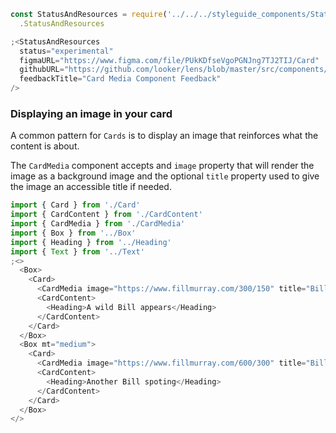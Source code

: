 ```js noeditor
const StatusAndResources = require('../../../styleguide_components/StatusAndResources')
  .StatusAndResources

;<StatusAndResources
  status="experimental"
  figmaURL="https://www.figma.com/file/PUkKDfseVgoPGNJng7TJ2TIJ/Card"
  githubURL="https://github.com/looker/lens/blob/master/src/components/Card/CardMedia.tsx"
  feedbackTitle="Card Media Component Feedback"
/>
```

### Displaying an image in your card

A common pattern for `Cards` is to display an image that reinforces what the content is about.

The `CardMedia` component accepts and `image` property that will render the image as a background image and the optional `title` property used to give the image an accessible title if needed.

```js
import { Card } from './Card'
import { CardContent } from './CardContent'
import { CardMedia } from './CardMedia'
import { Box } from '../Box'
import { Heading } from '../Heading'
import { Text } from '../Text'
;<>
  <Box>
    <Card>
      <CardMedia image="https://www.fillmurray.com/300/150" title="Bill 1" />
      <CardContent>
        <Heading>A wild Bill appears</Heading>
      </CardContent>
    </Card>
  </Box>
  <Box mt="medium">
    <Card>
      <CardMedia image="https://www.fillmurray.com/600/300" title="Bill 2" />
      <CardContent>
        <Heading>Another Bill spoting</Heading>
      </CardContent>
    </Card>
  </Box>
</>
```
